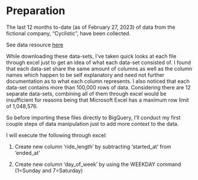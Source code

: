 # Preparation

The last 12 months to-date (as of February 27, 2023) of data from the fictional company, "Cyclistic", have been collected.

See data resource [here](https://divvy-tripdata.s3.amazonaws.com/index.html)

While downloading these data-sets, I've taken quick looks at each file through excel just to get an idea of what each data-set consisted of. I found that each data-set share the same amount of columns as well as the column names which happen to be self explanatory and need not further documentation as to what each column represents. I also noticed that each data-set contains more than 100,000 rows of data. Considering there are 12 separate data-sets, combining all of them through excel would be insufficient for reasons being that Microsoft Excel has a maximum row limit of 1,048,576.

So before importing these files directly to BigQuery, I'll conduct my first couple steps of data manipulation just to add more context to the data.

I will execute the following through excel:

1.  Create new column 'ride_length' by subtracting 'started_at' from 'ended_at'

2.  Create new column 'day_of_week' by using the WEEKDAY command (1=Sunday and 7=Saturday)
